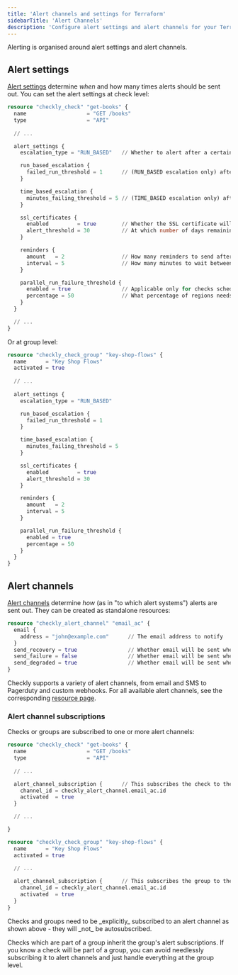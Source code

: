 ```yaml
---
title: 'Alert channels and settings for Terraform'
sidebarTitle: 'Alert Channels'
description: 'Configure alert settings and alert channels for your Terraform-managed monitoring setup'
---
```


Alerting is organised around alert settings and alert channels.

## Alert settings

[Alert settings](https://www.checklyhq.com/docs/alerting/) determine _when_ and how many times alerts should be sent out. You can set the alert settings at check level:

```terraform
resource "checkly_check" "get-books" {
  name                   = "GET /books"
  type                   = "API"
  
  // ...

  alert_settings {
    escalation_type = "RUN_BASED"   // Whether to alert after a certain number of runs or time

    run_based_escalation {
      failed_run_threshold = 1      // (RUN_BASED escalation only) after how many failed runs to send an alert
    }

    time_based_escalation {
      minutes_failing_threshold = 5 // (TIME_BASED escalation only) after how many minutes spent in failing state to send an alert
    }

    ssl_certificates {
      enabled         = true        // Whether the SSL certificate will be checked for expiry
      alert_threshold = 30          // At which number of days remaining before expiry should the alert be sent
    }

    reminders {
      amount   = 2                  // How many reminders to send after the first alert
      interval = 5                  // How many minutes to wait between reminders
    }

    parallel_run_failure_threshold {
      enabled = true                // Applicable only for checks scheduled in parallel in multiple locations
      percentage = 50               // What percentage of regions needs to fail to trigger a failure alert, supported values: 10, 20, 30, 40, 50, 60, 70, 80, 90 & 100
    }
  }

  // ...
}
```

Or at group level:

```terraform
resource "checkly_check_group" "key-shop-flows" {
  name      = "Key Shop Flows"
  activated = true
  
  // ...
  
  alert_settings {
    escalation_type = "RUN_BASED"

    run_based_escalation {
      failed_run_threshold = 1
    }

    time_based_escalation {
      minutes_failing_threshold = 5
    }

    ssl_certificates {
      enabled         = true
      alert_threshold = 30
    }

    reminders {
      amount   = 2
      interval = 5
    }

    parallel_run_failure_threshold {
      enabled = true
      percentage = 50
    }
  }
}
```

## Alert channels

[Alert channels](https://www.checklyhq.com/docs/alerting/alert-channels/) determine _how_ (as in "to which alert systems") alerts are sent out. They can be created as standalone resources:

```terraform
resource "checkly_alert_channel" "email_ac" { 
  email {
    address = "john@example.com"      // The email address to notify
  }
  send_recovery = true                // Whether email will be sent when a check recovers
  send_failure = false                // Whether email will be sent when a check fails
  send_degraded = true                // Whether email will be sent when a check's performance degrades
}
```

Checkly supports a variety of alert channels, from email and SMS to Pagerduty and custom webhooks. For all available alert channels, see the corresponding [resource page](https://registry.terraform.io/providers/checkly/checkly/latest/docs/resources/alert_channel).

### Alert channel subscriptions

Checks or groups are subscribed to one or more alert channels:

```terraform
resource "checkly_check" "get-books" {
  name                   = "GET /books"
  type                   = "API"
  
  // ...

  alert_channel_subscription {      // This subscribes the check to the alert channel
    channel_id = checkly_alert_channel.email_ac.id
    activated  = true
  }

  // ...

}

resource "checkly_check_group" "key-shop-flows" {
  name      = "Key Shop Flows"
  activated = true
  
  // ...

  alert_channel_subscription {      // This subscribes the group to the alert channel
    channel_id = checkly_alert_channel.email_ac.id
    activated  = true
  }
}
```

<Warning>
Checks and groups need to be _explicitly_ subscribed to an alert channel as shown above - they will _not_ be autosubscribed.

Checks which are part of a group inherit the group's alert subscriptions. If you know a check will be part of a group, you can avoid needlessly subscribing it to alert channels and just handle everything at the group level.
</Warning>
